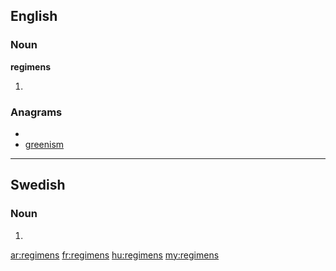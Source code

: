 ==English==

===Noun===
'''regimens'''

# {{plural of|[[regimen]]}}

===Anagrams===
* {{alphagram|eegimnrs}}
* [[greenism#English|greenism]]

----

==Swedish==

===Noun===
{{infl|sv|noun form}}

# {{sv-noun-form-def-gen|regim}}

[[ar:regimens]]
[[fr:regimens]]
[[hu:regimens]]
[[my:regimens]]